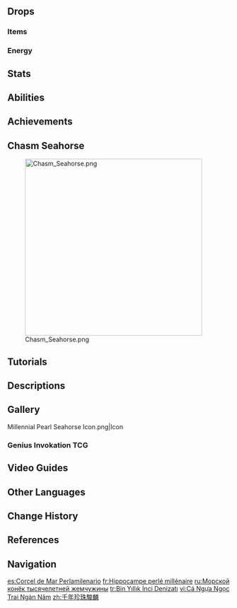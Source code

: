 {{Enemy Infobox
|title    = Nameless Lord of the Great Lake
|dmgtype  = Physical
|dmgtype2 = Electro
|image    = Enemy Millennial Pearl Seahorse.png
|area     = Liffey Region
|region   = Fontaine
|type     = Normal Bosses
|family   = Mystical Beasts
|group    = Fontemer Aberrants
|drops    = Fontemer Unihorn
|weakpoint = yes
|variants = Enraged Millennial Pearl Seahorse
}}
{{Enemy Intro}}

==Drops==
===Items===
{{World Boss Rewards
|gem         = Vajrada Amethyst
|exclusive   = Fontemer Unihorn
|sets        = Instructor,The Exile,Traveling Doctor
}}

===Energy===
{{Energy Drops
|type  = Electro
|hp1   = 75
|o1    = 1
|hp2   = 50
|o2    = 1
|hp3   = 25
|o3    = 1
|hp4   = 0
|o4    = 1
}}

==Stats==
{{Enemy Stats
|electro_res  = 60%

|res2         = Beginning of Fight
|resglobal2   = 210%
|electro_res2 = 260%

|res3         = Pearl Intact
|resglobal3   = 70%
|electro_res3 = 120%

|res4         = Pearl Intact (Spiral Abyss)
|resglobal4   = 90%
|electro_res4 = 140%

|hp_ratio     = 11
|hp_type      = 2
|atk_ratio    = 8
|atk_type     = 2
}}

==Abilities==
{{Enemy Attacks
|name_1      = Xenomare Pearl
|desc_1      = The Millennial Pearl Seahorse holds a Xenomare Pearl in front of its legs that grants it 60% [[RES]] increase to all DMG and enables it to use stronger attacks. The pearl is {{Electro}}-infused and can be destroyed using [[Elemental Reaction]]s. When the pearl is destroyed, the Millennial Pearl Seahorse will become paralyzed for a period of time.
{{Elemental Shield Data|Electro|19|noec=1|Xenomare Pearl}}

|name_2      = Earthshock Descent
|desc_2      = Leaps twice into the air before slamming down at the player's location, dealing '''95% ATK''' as {{Color|Electro DMG}}, then raises its front legs to cause another shockwave, dealing '''50% ATK''' as {{Color|Electro DMG}} and leaving the ground electrified. Electrified ground deals '''6% ATK''' as {{Color|Electro DMG}} every 0.5s to players standing on it. This attack is only used when the Xenomare Pearl is intact.

|name_3      = Lock On
|desc_3      = Marks the player with a circle of swimming fish, then deals '''50% ATK''' as {{Color|Electro DMG}} within the circle and leaves a small area of the ground electrified. Electrified ground deals '''6% ATK''' as {{Color|Electro DMG}} every 0.5s to players standing on it. This attack is only used when the Xenomare Pearl is intact.

|name_4      = Unihorn Thrust
|desc_4      = Charges at the player, dealing '''80% ATK''' as {{Color|Electro DMG}} and electrifying the ground in its path. Electrified ground deals '''6% ATK''' as {{Color|Electro DMG}} every 0.5s to players standing on it. This attack is only used when the Xenomare Pearl is intact.

|name_5      = Swirling School of Fish
|desc_5      = Conjures a great number of fish-shaped missiles which home in at the player, each dealing '''35% ATK''' as {{Color|Electro DMG}} on hit. This attack is only used when the Xenomare Pearl is intact.
|file_5      = Millennial Pearl Seahorse Fintide Barrage

|name_6      = Tail Swipe
|desc_6      = Performs a 3-part melee attacks by swiping its tail, dealing '''60% ATK''', '''60% ATK''', '''50% ATK''' as {{Color|Electro DMG}}. If the second hit hits the player, the third hit's DMG will be halved. The first hit or the second and third hits of the combo can sometimes be omitted. This attack is only used when the Xenomare Pearl is intact.

|name_7      = Fontemer Hoarthunder
|desc_7      = After the Xenomare Pearl's durability is decreased below 7GU (or 4.2GU if the pearl has already been destroyed once), the Millennial Pearl Seahorse ascends high into the air and summons 3 Resonant Coral Orbs. The seahorse absorbs energy from the Resonant Coral Orbs and continuously summons lightning that strike over a large area, dealing '''100% ATK''' as {{Color|Electro DMG}} and electrifying the struck ground. Electrified ground deals '''6% ATK''' as {{Color|Electro DMG}} every 0.5s to characters standing on it. The Resonant Coral Orbs are {{Electro}}-infused objects and can be destroyed using Elemental Reactions. Destroying an orb will slightly reduce the durability of the Xenomare Pearl, and destroying all three will immediately destroy it. If all orbs are not destroyed in time, the Xenomare Pearl will recover durability based on the amount of orbs left on the field. This ability can only be used once per fight.
{{Elemental Shield Data|Electro|0.4|noec=1|Resonant Coral Orb}}

|name_8      = Single Swipe
|desc_8      = Swipes its tail once, dealing '''50% ATK''' as {{Color|Physical DMG}}. This attack is only used when the Xenomare Pearl is destroyed.

|name_9      = Double Swipe
|desc_9      = Swipes its tail twice, dealing '''50% ATK''', '''40% ATK''' as {{Color|Physical DMG}}. If the player is hit by the first hit, the second hit's DMG will be halved. This attack is only used when the Xenomare Pearl is destroyed.

|name_10      = Charge
|desc_10      = Charges at the player, dealing '''65% ATK''' as {{Color|Physical DMG}}. This attack is only used when the Xenomare Pearl is destroyed.

|name_11      = Regeneration
|desc_11      = The Millennial Pearl Seahorse recovers its pearl, and releases a shockwave around itself, dealing '''90% ATK''' as {{Color|Electro DMG}}. A pearl recovered this way will only have '''60%''' of its original durability.
}}

==Achievements==
{{Achievement Topic Table|topic=Millennial Pearl Seahorse}}

==Chasm Seahorse==
{{Description|The great tyrant of Fontaine's Fontemer Aberrants dwells in a cavern in the depths. Since ancient times, those who have been able to withstand its electrifying violet glare have been few indeed.}}
[[File:Chasm Seahorse.png|400px]]

==Tutorials==
{{Tutorial|Millennial Pearl Seahorse}}

==Descriptions==
{{Description|An ancient suzerain of the Fontemer Aberrant that dwells in a cavern. Has a body possessed of phantasmal beauty and a temper fiercer than a raging thunderstorm.|[[Adventurer Handbook]]}}
{{Description|One of the two sovereigns standing at the apex of the Fontemer Aberrants.<br>Poets and authors often proclaim it to be proud and noble due to its solitary tendencies, but the true reason behind such adulatory descriptions is its elegant and slender body. As such, it is a "Pearl Seahorse," while the suzerain of the Armored Crabs is an "Emperor."<br>In the legends and rumors of Fontaine, a brutal war was once waged among the Aberrants of the Fontemer, leaving only the "Millennial Pearl Seahorse" and "Emperor of Fire and Iron" splitting the great lake into two courts, one ruling over the north, the other the south. In the "Song of Dobharcu," the writer describes the outcome of the war: the great Hunter's Ray known as the Stormlord stirred huge waves in its death throes, causing what is now known by the people as the "first diluvian period"...<br>Of course, all of this is nothing more than the romantic imaginations of people who are unwilling to accept the bland realities of the world. For the Fontemer Aberrants are in fact just simple aquatic animals, and they have no grand courts nor fallen kingdoms, nor do they possess words meant to exalt or curse.|[[Archive]]}}

==Gallery==
<gallery>
Millennial Pearl Seahorse Icon.png|Icon
</gallery>

===Genius Invokation TCG===
{{Genius Invokation TCG Cards by Featured Gallery}}

==Video Guides==
{{EVT
|video1   = https://youtu.be/_3WlkFL15K0
|caption2 = How to EASILY Beat Millennial Pearl Seahorse in Genshin Impact - Free to Play Friendly!
}}

==Other Languages==
{{Other Languages
|1_en      = Millennial Pearl Seahorse
|1_zhs     = 千年珍珠骏麟
|1_zhs_rm  = Qiānnián Zhēnzhū Jùnlín
|1_zht     = 千年珍珠駿麟
|1_zht_rm  = Qiānnián Zhēnzhū Jùnlín
|1_zh_tl   = Mythical Thousand-Year Pearl Steed
|1_zh_note = The character {{Zh|麟|lín}} is an allusion to the {{w|Qilin}}, a mythical Chinese beast.
|1_ja      = 千年真珠の海駿
|1_ja_rm   = Sennen Shinju no Kaijun<ref>YouTube: [https://youtu.be/gWvCkh0Yg3Y Ver.4.1{{ja|「深海に煌めく星たちへ」予告番組}}]</ref>
|1_ja_tl   = 
|1_ko      = 천년 묵은 진주 기린
|1_ko_tl   = 
|1_es      = Corcel de Mar Perlamilenario
|1_es_tl   = Millennial Pearl Sea Steed
|1_fr      = Hippocampe perlé millénaire
|1_fr_tl   = Millennial Pearled Seahorse
|1_ru      = Морской конёк тысячелетней жемчужины
|1_ru_tl   = Millennial Pearl Seahorse
|1_th      = Millennial Pearl Seahorse
|1_vi      = Cá Ngựa Ngọc Trai Ngàn Năm
|1_vi_tl   = 
|1_de      = Millenniums-Perlenseepferd
|1_de_tl   = Millenial Pearl Seahorse
|1_id      = Millennial Pearl Seahorse
|1_pt      = Cavalo-Marinho Perolado Milenar
|1_pt_tl   = 
|1_tr      = Bin Yıllık İnci Denizatı
|1_tr_tl   = Millenial Pearl Seahorse
|1_it      = Ippocampo Perlamillenario
|1_it_tl   = Millennial Pearl Hippocampus

|2_en      = Nameless Lord of the Great Lake
|2_zhs     = 陆上大湖的无名之主
|2_zhs_rm  = Lùshàng Dàhú de Wúmíng zhī Zhǔ
|2_zht     = 陸上大湖的無名之主
|2_zht_rm  = Lùshàng Dàhú de Wúmíng zhī Zhǔ
|2_zh_tl   = Nameless Lord of the Great Lake of the Land 
|2_ja      = 地上大湖の無名の主
|2_ja_rm   = Chijou Daiko no Mumei no Shu
|2_ja_tl   = 
|2_ko      = 지상 대호수의 이름 없는 주인
|2_ko_rm   = 
|2_ko_tl   = 
|2_es      = Soberano anónimo del Gran Lago
|2_es_tl   = Anonymous Sovereign of the Great Lake
|2_fr      = Seigneur anonyme du grand lac
|2_fr_tl   = Nameless Lord of the Great Lake
|2_ru      = Безымянный владыка Великого земного озера
|2_ru_tl   = 
|2_th      = เจ้าแห่งทะเลสาบอันยิ่งใหญ่ผู้ไร้นาม
|2_th_rm   = 
|2_th_tl   = 
|2_vi      = Lãnh Chúa Vô Danh Của Hồ Lục Địa
|2_vi_tl   = 
|2_de      = Namenloser Gebieter des großen Binnensees
|2_de_tl   = Nameless Lord of the Great Lake
|2_id      = Nameless Lord of the Great Lake
|2_pt      = Senhor Sem Nome do Grande Lago
|2_pt_tl   = 
|2_tr      = Büyük Gölün İsimsiz Efendisi
|2_tr_tl   = 
|2_it      = Signore innominato del Grande Lago
|2_it_tl   = Unnamed Lord of the Great Lake
}}

==Change History==
{{Change History|4.1}}

==References==
{{Reflist}}

==Navigation==
{{Enemy Navbox|Bosses}}

[[es:Corcel de Mar Perlamilenario]]
[[fr:Hippocampe perlé millénaire]]
[[ru:Морской конёк тысячелетней жемчужины]]
[[tr:Bin Yıllık İnci Denizatı]]
[[vi:Cá Ngựa Ngọc Trai Ngàn Năm]]
[[zh:千年珍珠駿麟]]